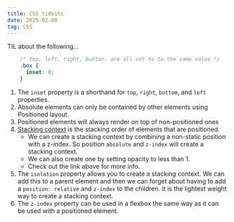 ```yaml
---
title: CSS tidbits
date: 2025-02-08
tag: CSS
---
```


TIL about the following...

```css:title=inset-property.css
    /* top, left, right, button, are all set to to the same value */
    .box {
      inset: 0;
    }
```

1. The `inset` property is a shorthand for `top`, `right`, `bottom`, and `left`
   properties.
2. Absolute elements can only be contained by other elements using Positioned
   layout.
3. Positioned elements will always render on top of non-positioned ones
4. [Stacking context](https://developer.mozilla.org/en-US/docs/Web/CSS/CSS_positioned_layout/Understanding_z-index/Stacking_context)
   is the stacking order of elements that are positioned.
   - We can create a stacking context by combining a non-static position with a
     z-index. So position `absolute` and `z-index` will create a stacking
     context.
   - We can also create one by setting opacity to less than 1.
   - Check out the link above for more info.
5. The `isolation` property allows you to create a stacking context. We can add
   this to a parent element and then we can forget about having to add a
   `position: relative` and `z-index` to the children. It is the lightest weight
   way to create a stacking context.
6. The `z-index` property can be used in a flexbox the same way as it can be
   used with a positioned element.

